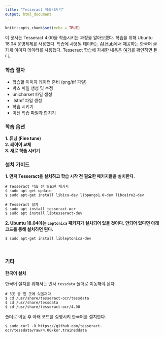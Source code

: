 ```yaml
---
title: "Tesseract 학습시키기"
output: html_document
---
```


```r
knitr::opts_chunk$set(echo = TRUE)
```

이 문서는 Tesseract 4.00을 학습시키는 과정을 알아보겠다. 학습을 위해 Ubuntu 18.04 운영체제를 사용했다. 학습에 사용될 데이터는 [AI Hub](http://www.aihub.or.kr/)에서 제공하는 한국어 글자체 이미지 데이터를 사용했다. Tesseract 학습에 자세한 내용은 [여기](https://tesseract-ocr.github.io/tessdoc/TrainingTesseract-4.00#tutorial-guide-to-lstmtraining)를 확인하면 된다.  


### 학습 절차  

- 학습할 이미지 데이터 준비 (png/tif 파일)
- 박스 파일 생성 및 수정
- unicharset 파일 생성 
- .lstmf 파일 생성 
- 학습 시키기
- 이전 학습 파일과 합치기



### 학습 옵션

**1. 튜닝 (Fine tune)**  
**2. 레이어 교체**  
**3. 새로 학습 시키기**



### 설치 가이드

**1. 먼저 Tesseract을 설치하고 학습 시작 전 필요한 패키지들을 설치한다.**

```
# Tesseract 학습 전 필요한 패키지
$ sudo apt-get update
$ sudo apt-get install libicu-dev libpango1.0-dev libcairo2-dev

# Tesseract 설치
$ sudo apt install tesseract-ocr
$ sudo apt install libtesseract-dev

```  

**2. Ubuntu 18.04에는 `Leptonica` 패키지가 설치되어 있을 것이다. 안되어 있다면 아래 코드를 통해 설치하면 된다.**

```
$ sudo apt-get install libleptonica-dev
```



<br>

### 기타  

**한국어 설치**  

한국어 설치를 위해서는 먼서 `tessdata` 폴더로 이동해야 된다.

```
# 3곳 중 한 곳에 있을꺼다
$ cd /usr/share/tesseract-ocr/tessdata
$ cd /usr/share/tessdata
$ cd /usr/share/tesseract-ocr/4.00

```

폴더로 이동 후 아래 코드를 실행시켜 한국어를 설치한다.  

```
$ sudo curl -O https://github.com/tesseract-ocr/tessdata/raw/4.00/kor.traineddata
```


